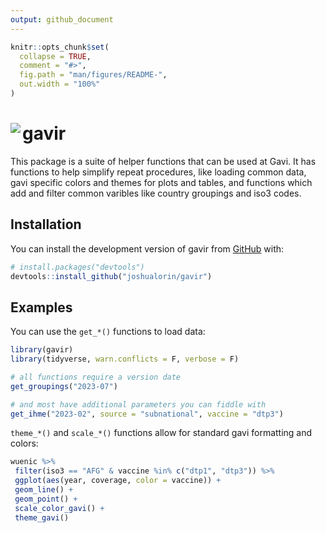 ```yaml
---
output: github_document
---
```


<!-- README.md is generated from README.Rmd. Please edit that file -->

```r
knitr::opts_chunk$set(
  collapse = TRUE,
  comment = "#>",
  fig.path = "man/figures/README-",
  out.width = "100%"
)
```

# <img src="man/figures/logo.png" align="left" /> gavir

<!-- badges: start -->
<!-- badges: end -->

This package is a suite of helper functions that can be used at Gavi. It has functions to help simplify repeat procedures, like loading common data, gavi specific colors and themes for plots and tables, and functions which add and filter common varibles like country groupings and iso3 codes. 

## Installation

You can install the development version of gavir from [GitHub](https://github.com/) with:

``` r
# install.packages("devtools")
devtools::install_github("joshualorin/gavir")
```

## Examples 

You can use the `get_*()` functions to load data:

```r
library(gavir)
library(tidyverse, warn.conflicts = F, verbose = F)

# all functions require a version date
get_groupings("2023-07")

# and most have additional parameters you can fiddle with
get_ihme("2023-02", source = "subnational", vaccine = "dtp3")

```


`theme_*()` and `scale_*()` functions allow for standard gavi formatting and colors:

```r

wuenic %>%
 filter(iso3 == "AFG" & vaccine %in% c("dtp1", "dtp3")) %>%
 ggplot(aes(year, coverage, color = vaccine)) +
 geom_line() +
 geom_point() +
 scale_color_gavi() + 
 theme_gavi()

```

